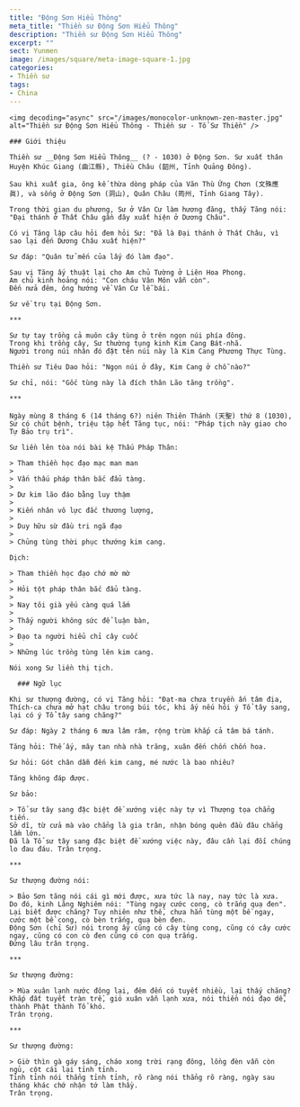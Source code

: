 ```yaml
---
title: "Động Sơn Hiểu Thông"
meta_title: "Thiền sư Động Sơn Hiểu Thông"
description: "Thiền sư Động Sơn Hiểu Thông"
excerpt: ""
sect: Yunmen
image: /images/square/meta-image-square-1.jpg
categories:
- Thiền sư
tags:
- China
---
```


<div className="grid xl:grid-cols-8 lg:grid-cols-8 md:grid-cols-2 sm:grid-cols-2 xs:grid-cols-1 gap-8 bg-body dark:bg-darkmode-body">

  <div className="lg:col-span-3 md:col-span-1">

    <img decoding="async" src="/images/monocolor-unknown-zen-master.jpg" alt="Thiền sư Động Sơn Hiểu Thông - Thiền sư - Tổ Sư Thiền" />

    ### Giới thiệu

    Thiền sư __Động Sơn Hiểu Thông__ (? - 1030) ở Động Sơn. Sư xuất thân Huyện Khúc Giang (曲江縣), Thiều Châu (韶州, Tỉnh Quảng Đông).

    Sau khi xuất gia, ông kế thừa dòng pháp của Văn Thù Ứng Chơn (文殊應眞), và sống ở Động Sơn (洞山), Quân Châu (筠州, Tỉnh Giang Tây).

    Trong thời gian du phương, Sư ở Vân Cư làm hương đăng, thấy Tăng nói: "Đại thánh ở Thất Châu gần đây xuất hiện ở Dương Châu".

    Có vị Tăng lập câu hỏi đem hỏi Sư: "Đã là Đại thánh ở Thất Châu, vì sao lại đến Dương Châu xuất hiện?"

    Sư đáp: "Quân tử mến của lấy đó làm đạo".

    Sau vị Tăng ấy thuật lại cho Am chủ Tường ở Liên Hoa Phong.
    Am chủ kinh hoảng nói: "Con cháu Vân Môn vẫn còn".
    Đến nửa đêm, ông hướng về Vân Cư lễ bái.

    Sư về trụ tại Động Sơn.

    ***

    Sư tự tay trồng cả muôn cây tùng ở trên ngọn núi phía đông.
    Trong khi trồng cây, Sư thường tụng kinh Kim Cang Bát-nhã.
    Người trong núi nhân đó đặt tên núi này là Kim Cang Phương Thực Tùng.

    Thiền sư Tiêu Dao hỏi: "Ngọn núi ở đây, Kim Cang ở chỗ nào?"

    Sư chỉ, nói: "Gốc tùng này là đích thân Lão tăng trồng".

    ***

    Ngày mùng 8 tháng 6 (14 tháng 6?) niên Thiên Thánh (天聖) thứ 8 (1030), Sư có chút bệnh, triệu tập hết Tăng tục, nói: "Pháp tịch này giao cho Tự Bảo trụ trì".

    Sư liền lên tòa nói bài kệ Thấu Pháp Thân:

    > Tham thiền học đạo mạc man man
    >
    > Vấn thấu pháp thân bắc đẩu tàng.
    >
    > Dư kim lão đáo bằng luy thậm
    >
    > Kiến nhân vô lực đắc thương lượng,
    >
    > Duy hữu sừ đầu tri ngã đạo
    >
    > Chủng tùng thời phục thướng kim cang.

    Dịch:

    > Tham thiền học đạo chớ mờ mờ
    >
    > Hỏi tột pháp thân bắc đẩu tàng.
    >
    > Nay tôi già yếu càng quá lắm
    >
    > Thấy người không sức để luận bàn,
    >
    > Đạo ta người hiểu chỉ cây cuốc
    >
    > Những lúc trồng tùng lên kim cang.

    Nói xong Sư liền thị tịch.

  </div>

  <div className="lg:col-span-5 md:col-span-1">

      ### Ngữ lục

    Khi sư thượng đường, có vị Tăng hỏi: "Đạt-ma chưa truyền ấn tâm địa, Thích-ca chưa mở hạt châu trong búi tóc, khi ấy nếu hỏi ý Tổ tây sang, lại có ý Tổ tây sang chăng?"

    Sư đáp: Ngày 2 tháng 6 mưa lâm râm, rộng trùm khắp cả tâm bá tánh.

    Tăng hỏi: Thế ấy, mây tan nhà nhà trăng, xuân đến chốn chốn hoa.

    Sư hỏi: Gót chân dẫm đến kim cang, mé nước là bao nhiêu?

    Tăng không đáp được.

    Sư bảo:

    > Tổ sư tây sang đặc biệt đề xướng việc này tự vì Thượng tọa chẳng tiến.
    Sở dĩ, từ cửa mà vào chẳng là gia trân, nhận bóng quên đầu đâu chẳng lầm lớn.
    Đã là Tổ sư tây sang đặc biệt đề xướng việc này, đâu cần lại đối chúng lo đau đáu. Trân trọng.

    ***

    Sư thượng đường nói:

    > Bảo Sơn tăng nói cái gì mới được, xưa tức là nay, nay tức là xưa.
    Do đó, kinh Lăng Nghiêm nói: "Tùng ngay cước cong, cò trắng quạ đen".
    Lại biết được chăng? Tuy nhiên như thế, chưa hẳn tùng một bề ngay, cước một bề cong, cò bèn trắng, quạ bèn đen.
    Động Sơn (chỉ Sư) nói trong ấy cũng có cây tùng cong, cũng có cây cước ngay, cũng có con cò đen cũng có con quạ trắng.
    Đứng lâu trân trọng.

    ***

    Sư thượng đường:

    > Mùa xuân lạnh nước đông lại, đêm đến có tuyết nhiều, lại thấy chăng?
    Khắp đất tuyết tràn trề, gió xuân vẫn lạnh xưa, nói thiền nói đạo dễ, thành Phật thành Tổ khó.
    Trân trọng.

    ***

    Sư thượng đường:

    > Giờ thìn gà gáy sáng, cháo xong trời rạng đông, lồng đèn vẫn còn ngủ, cột cái lại tỉnh tỉnh.
    Tỉnh tỉnh nói thẳng tỉnh tỉnh, rõ ràng nói thẳng rõ ràng, ngày sau tháng khác chớ nhận tớ làm thầy.
    Trân trọng.

  </div>

</div>
